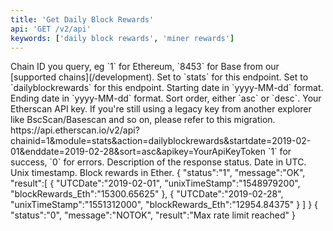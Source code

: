 ```yaml
---
title: 'Get Daily Block Rewards'
api: 'GET /v2/api'
keywords: ['daily block rewards', 'miner rewards']
---
```



<CreditChip description="Returns the amount of block rewards distributed to miners daily" pro={true} />

<ParamField query="chainid" type="string" initialValue="1">
  Chain ID you query, eg `1` for Ethereum, `8453` for Base from our [supported chains](/development).
</ParamField>
<ParamField query="module" type="string" initialValue="stats">
  Set to `stats` for this endpoint.
</ParamField>
<ParamField query="action" type="string" initialValue="dailyblockrewards">
  Set to `dailyblockrewards` for this endpoint.
</ParamField>
<ParamField query="startdate" type="string" initialValue="2019-02-01">
  Starting date in `yyyy-MM-dd` format.
</ParamField>
<ParamField query="enddate" type="string" initialValue="2019-02-28">
  Ending date in `yyyy-MM-dd` format.
</ParamField>
<ParamField query="sort" type="string" initialValue="asc">
  Sort order, either `asc` or `desc`.
</ParamField>
<ParamField query="apikey" type="string">
  Your Etherscan API key. If you're still using a legacy key from another explorer like BscScan/Basescan and so on, please refer to this migration.
</ParamField>

<RequestExample>
https://api.etherscan.io/v2/api?chainid=1&module=stats&action=dailyblockrewards&startdate=2019-02-01&enddate=2019-02-28&sort=asc&apikey=YourApiKeyToken
</RequestExample>

<ResponseField name="status" type="string">
  `1` for success, `0` for errors.
</ResponseField>
<ResponseField name="message" type="string">
  Description of the response status.
</ResponseField>
<ResponseField name="result" type="array">
  <Expandable title="Daily block rewards">
    <ResponseField name="UTCDate" type="string">Date in UTC.</ResponseField>
    <ResponseField name="unixTimeStamp" type="string">Unix timestamp.</ResponseField>
    <ResponseField name="blockRewards_Eth" type="string">Block rewards in Ether.</ResponseField>
  </Expandable>
</ResponseField>

<ResponseExample title="Success">
{
  "status":"1",
  "message":"OK",
  "result":[
    {
      "UTCDate":"2019-02-01",
      "unixTimeStamp":"1548979200",
      "blockRewards_Eth":"15300.65625"
    },
    {
      "UTCDate":"2019-02-28",
      "unixTimeStamp":"1551312000",
      "blockRewards_Eth":"12954.84375"
    }
  ]
}
</ResponseExample>

<ResponseExample title="Error">
{
  "status":"0",
  "message":"NOTOK",
  "result":"Max rate limit reached"
}
</ResponseExample>

